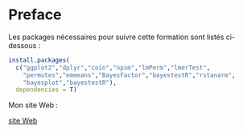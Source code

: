 # Preface {.unnumbered}

Les packages nécessaires pour suivre cette formation sont listés ci-dessous :

```r
install.packages(
  c("ggplot2","dplyr","coin","npsm","lmPerm","lmerTest",
    "permutes","emmeans","BayesFactor","bayestestR","rstanarm",
    "bayesplot","bayestestR"),
  dependencies = T)

```

Mon site Web :

[site Web](https://galharret.github.io/WEBSITE/)
